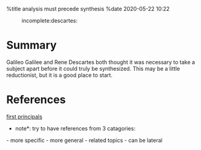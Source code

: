 %title analysis must precede synthesis
%date 2020-05-22 10:22

:incomplete:descartes:

= Summary =

Galileo Galilee and Rene Descartes both thought it was necessary to take a subject apart 
before it could truly be synthesized. This may be a little reductionist, but it is a good
place to start.

= References =

[[56|first principals]]

*note*: try to have references from 3 catagories:

- more specific
- more general
- related topics - can be lateral
 
